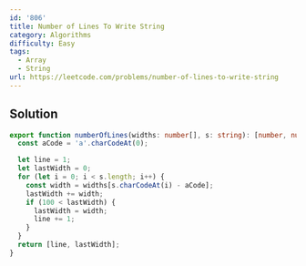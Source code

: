 ```yaml
---
id: '806'
title: Number of Lines To Write String
category: Algorithms
difficulty: Easy
tags:
  - Array
  - String
url: https://leetcode.com/problems/number-of-lines-to-write-string
---
```


## Solution

```typescript filename="solution.ts" copy
export function numberOfLines(widths: number[], s: string): [number, number] {
  const aCode = 'a'.charCodeAt(0);

  let line = 1;
  let lastWidth = 0;
  for (let i = 0; i < s.length; i++) {
    const width = widths[s.charCodeAt(i) - aCode];
    lastWidth += width;
    if (100 < lastWidth) {
      lastWidth = width;
      line += 1;
    }
  }
  return [line, lastWidth];
}
```
